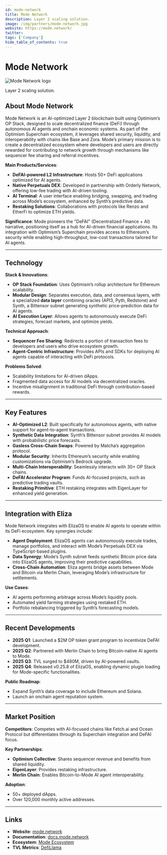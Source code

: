 ```yaml
---
id: mode-network
title: Mode Network
description: Layer 2 scaling solution.
image: /img/partners/mode-network.jpg
website: https://mode.network/
twitter:
tags: ['Company']
hide_table_of_contents: true
---
```


# Mode Network

<div className="partner-logo">
  <img src="/img/partners/mode-network.jpg" alt="Mode Network logo" />
</div>

Layer 2 scaling solution.

## About Mode Network

Mode Network is an AI-optimized Layer 2 blockchain built using Optimism’s OP Stack, designed to scale decentralized finance (DeFi) through autonomous AI agents and onchain economic systems. As part of the Optimism Superchain ecosystem, it leverages shared security, liquidity, and interoperability with chains like Base and Zora. Mode’s primary mission is to create a decentralized ecosystem where developers and users are directly rewarded for contributing to network growth through mechanisms like sequencer fee sharing and referral incentives.

**Main Products/Services**:

- **DeFAI-powered L2 Infrastructure**: Hosts 50+ DeFi applications optimized for AI agents.
- **Native Perpetuals DEX**: Developed in partnership with Orderly Network, offering low-fee trading with AI-driven tooling.
- **AI Terminal**: A user interface enabling bridging, swapping, and trading across Mode’s ecosystem, enhanced by Synth’s predictive data.
- **Restaking Solutions**: Collaborations with protocols like Renzo and EtherFi to optimize ETH yields.

**Significance**: Mode pioneers the "DeFAI" (Decentralized Finance + AI) narrative, positioning itself as a hub for AI-driven financial applications. Its integration with Optimism’s Superchain provides access to Ethereum’s security while enabling high-throughput, low-cost transactions tailored for AI agents.

---

## Technology

**Stack & Innovations**:

- **OP Stack Foundation**: Uses Optimism’s rollup architecture for Ethereum scalability.
- **Modular Design**: Separates execution, data, and consensus layers, with a specialized **data layer** combining oracles (API3, Pyth, Redstone) and Synth, a Bittensor subnet generating synthetic price-prediction data for AI agents.
- **AI Execution Layer**: Allows agents to autonomously execute DeFi strategies, forecast markets, and optimize yields.

**Technical Approach**:

- **Sequencer Fee Sharing**: Redirects a portion of transaction fees to developers and users who drive ecosystem growth.
- **Agent-Centric Infrastructure**: Provides APIs and SDKs for deploying AI agents capable of interacting with DeFi protocols.

**Problems Solved**:

- Scalability limitations for AI-driven dApps.
- Fragmented data access for AI models via decentralized oracles.
- Incentive misalignment in traditional DeFi through contribution-based rewards.

---

## Key Features

- **AI-Optimized L2**: Built specifically for autonomous agents, with native support for agent-to-agent transactions.
- **Synthetic Data Integration**: Synth’s Bittensor subnet provides AI models with probabilistic price forecasts.
- **Gasless Cross-Chain Swaps**: Powered by Matcha’s aggregation protocol.
- **Modular Security**: Inherits Ethereum’s security while enabling customizations via Optimism’s Bedrock upgrade.
- **Multi-Chain Interoperability**: Seamlessly interacts with 30+ OP Stack chains.
- **DeFAI Accelerator Program**: Funds AI-focused projects, such as predictive trading vaults.
- **Restaking Primitive**: ETH restaking integrates with EigenLayer for enhanced yield generation.

---

## Integration with Eliza

Mode Network integrates with ElizaOS to enable AI agents to operate within its DeFi ecosystem. Key synergies include:

- **Agent Deployment**: ElizaOS agents can autonomously execute trades, manage portfolios, and interact with Mode’s Perpetuals DEX via TypeScript-based plugins.
- **Data Synergy**: Mode’s Synth subnet feeds synthetic Bitcoin price data into ElizaOS agents, improving their predictive capabilities.
- **Cross-Chain Automation**: Eliza agents bridge assets between Mode and Bitcoin via Merlin Chain, leveraging Mode’s infrastructure for settlements.

**Use Cases**:

- AI agents performing arbitrage across Mode’s liquidity pools.
- Automated yield farming strategies using restaked ETH.
- Portfolio rebalancing triggered by Synth’s forecasting models.

---

## Recent Developments

- **2025 Q1**: Launched a $2M OP token grant program to incentivize DeFAI development.
- **2025 Q2**: Partnered with Merlin Chain to bring Bitcoin-native AI agents to Mode.
- **2025 Q3**: TVL surged to $480M, driven by AI-powered vaults.
- **2025 Q4**: Released v0.25.8 of ElizaOS, enabling dynamic plugin loading for Mode-specific functionalities.

**Public Roadmap**:

- Expand Synth’s data coverage to include Ethereum and Solana.
- Launch an onchain agent reputation system.

---

## Market Position

**Competitors**: Competes with AI-focused chains like Fetch.ai and Ocean Protocol but differentiates through its Superchain integration and DeFAI focus.

**Key Partnerships**:

- **Optimism Collective**: Shares sequencer revenue and benefits from shared liquidity.
- **EigenLayer**: Provides restaking infrastructure.
- **Merlin Chain**: Enables Bitcoin-to-Mode AI agent interoperability.

**Adoption**:

- 50+ deployed dApps.
- Over 120,000 monthly active addresses.

---

## Links

- **Website**: [mode.network](https://mode.network/)
- **Documentation**: [docs.mode.network](https://docs.mode.network/)
- **Ecosystem**: [Mode Ecosystem](https://www.mode.network/ecosystem)
- **TVL Metrics**: [DefiLlama](https://defillama.com/chain/Mode)
